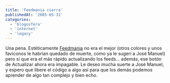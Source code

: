 ```yaml
---
title: 'Feedmania cierra'
publishedAt: '2005-05-31'
categories:
  - 'blogosfera'
  - 'internet'
  - 'legacy'
---
```


Una pena. Estéticamente [Feedmania](http://www.feedmania.com/) no era el mejor (otros colores y unos faviconos le habrían quedado de muerte, como ya le sugeri a José Manuel) pero si que era el más rápido actualizando los feeds... además, ese botón de Actualizar ahora era impagable. Le deseo mucha suerte a José Manuel, y espero que libere el código a algo asi para que los demás podemos aprender de algo tan complejo y bien echo.
